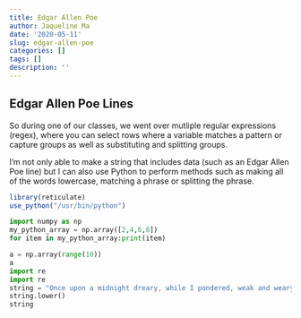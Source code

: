 ```yaml
---
title: Edgar Allen Poe
author: Jaqueline Ma
date: '2020-05-11'
slug: edgar-allen-poe
categories: []
tags: []
description: ''
---
```

## Edgar Allen Poe Lines

So during one of our classes, we went over mutliple regular expressions (regex), where you can select rows where a variable matches a pattern or capture groups as well as substituting and splitting groups.

I'm not only able to make a string that includes data (such as an Edgar Allen Poe line) but I can also use Python to perform methods such as making all of the words lowercase, matching a phrase or splitting the phrase. 

```r
library(reticulate)
use_python("/usr/bin/python")
```


```python
import numpy as np
my_python_array = np.array([2,4,6,8])
for item in my_python_array:print(item)

a = np.array(range(10))
a
import re
import re
string = "Once upon a midnight dreary, while I pondered, weak and weary, Over many a quaint and curious volume of forgotten lore— While I nodded, nearly napping, suddenly there came a tapping, As of some one gently rapping, rapping at my chamber door—"
string.lower()
string
```